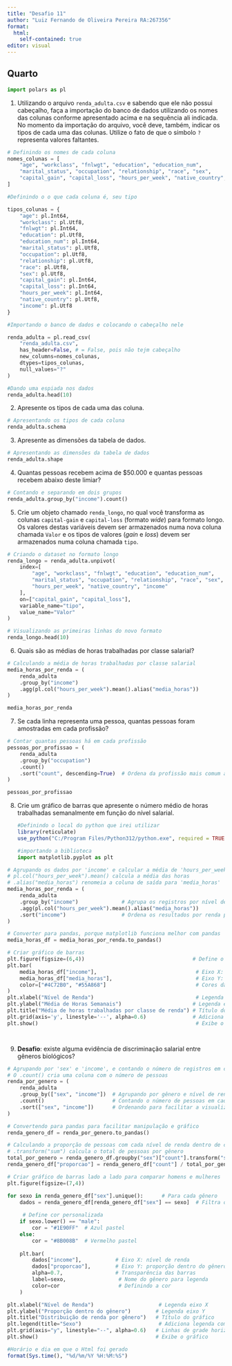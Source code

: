 ---
title: "Desafio 11"
author: "Luiz Fernando de Oliveira Pereira RA:267356"
format: 
  html: 
    self-contained: true
editor: visual
---

## Quarto

```{python}
import polars as pl
```

1.  Utilizando o arquivo `renda_adulta.csv` e sabendo que ele não possui cabeçalho, faça a importação do banco de dados utilizando os nomes das colunas conforme apresentado acima e na sequência ali indicada. No momento da importação do arquivo, você deve, também, indicar os tipos de cada uma das colunas. Utilize o fato de que o símbolo `?` representa valores faltantes.

```{python}
# Definindo os nomes de cada coluna
nomes_colunas = [
    "age", "workclass", "fnlwgt", "education", "education_num",
    "marital_status", "occupation", "relationship", "race", "sex",
    "capital_gain", "capital_loss", "hours_per_week", "native_country", "income"
]

```

```{python}

#Definindo o o que cada coluna é, seu tipo

tipos_colunas = {
    "age": pl.Int64,
    "workclass": pl.Utf8,
    "fnlwgt": pl.Int64,
    "education": pl.Utf8,
    "education_num": pl.Int64,
    "marital_status": pl.Utf8,
    "occupation": pl.Utf8,
    "relationship": pl.Utf8,
    "race": pl.Utf8,
    "sex": pl.Utf8,
    "capital_gain": pl.Int64,
    "capital_loss": pl.Int64,
    "hours_per_week": pl.Int64,
    "native_country": pl.Utf8,
    "income": pl.Utf8
}

```

```{python}


#Importando o banco de dados e colocando o cabeçalho nele

renda_adulta = pl.read_csv(
    "renda_adulta.csv",
    has_header=False, # = False, pois não tejm cabeçalho
    new_columns=nomes_colunas,
    dtypes=tipos_colunas,
    null_values="?"
)

```

```{python}
#Dando uma espiada nos dados
renda_adulta.head(10)

```

2.  Apresente os tipos de cada uma das coluna.

```{python}
# Apresentando os tipos de cada coluna
renda_adulta.schema
```

3.  Apresente as dimensões da tabela de dados.

```{python}
# Apresentando as dimensões da tabela de dados
renda_adulta.shape
```

4.  Quantas pessoas recebem acima de \$50.000 e quantas pessoas recebem abaixo deste limiar?

```{python}
# Contando e separando em dois grupos
renda_adulta.group_by("income").count()

```

5.  Crie um objeto chamado `renda_longo`, no qual você transforma as colunas `capital-gain` e `capital-loss` (formato *wide*) para formato longo. Os valores destas variáveis devem ser armazenados numa nova coluna chamada `Valor` e os tipos de valores (*gain* e *loss*) devem ser armazenados numa coluna chamada `tipo`.

```{python}
# Criando o dataset no formato longo
renda_longo = renda_adulta.unpivot(
    index=[
        "age", "workclass", "fnlwgt", "education", "education_num",
        "marital_status", "occupation", "relationship", "race", "sex",
        "hours_per_week", "native_country", "income"
    ],
    on=["capital_gain", "capital_loss"],
    variable_name="tipo",
    value_name="Valor"
)

# Visualizando as primeiras linhas do novo formato
renda_longo.head(10)
```

6.  Quais são as médias de horas trabalhadas por classe salarial?

```{python}
# Calculando a média de horas trabalhadas por classe salarial
media_horas_por_renda = (
    renda_adulta
    .group_by("income")
    .agg(pl.col("hours_per_week").mean().alias("media_horas"))
)

media_horas_por_renda
```

7.  Se cada linha representa uma pessoa, quantas pessoas foram amostradas em cada profissão?

```{python}
# Contar quantas pessoas há em cada profissão
pessoas_por_profissao = (
    renda_adulta
    .group_by("occupation")
    .count()
    .sort("count", descending=True)  # Ordena da profissão mais comum à menos
)

pessoas_por_profissao
```

8.  Crie um gráfico de barras que apresente o número médio de horas trabalhadas semanalmente em função do nível salarial.

    ```{r}
    #Definindo o local do python que irei utilizar
    library(reticulate)
    use_python("C:/Program Files/Python312/python.exe", required = TRUE)
    ```

    ```{python}
    #importando a biblioteca
    import matplotlib.pyplot as plt
    ```

```{python}

# Agrupando os dados por 'income' e calcular a média de 'hours_per_week'
# pl.col("hours_per_week").mean() calcula a média das horas
# .alias("media_horas") renomeia a coluna de saída para 'media_horas'
media_horas_por_renda = (
    renda_adulta
    .group_by("income")              # Agrupa os registros por nível de renda
    .agg(pl.col("hours_per_week").mean().alias("media_horas"))
    .sort("income")                  # Ordena os resultados por renda para visualização
)

# Converter para pandas, porque matplotlib funciona melhor com pandas
media_horas_df = media_horas_por_renda.to_pandas()

# Criar gráfico de barras
plt.figure(figsize=(6,4))                                   # Define o tamanho da figura
plt.bar(
    media_horas_df["income"],                                # Eixo X: categorias de renda
    media_horas_df["media_horas"],                           # Eixo Y: média de horas
    color=["#4C72B0", "#55A868"]                             # Cores das barras
)
plt.xlabel("Nível de Renda")                                 # Legenda eixo X
plt.ylabel("Média de Horas Semanais")                       # Legenda eixo Y
plt.title("Média de horas trabalhadas por classe de renda") # Título do gráfico
plt.grid(axis='y', linestyle='--', alpha=0.6)               # Adiciona linhas de grade horizontais
plt.show()                                                   # Exibe o gráfico




```

9.  **Desafio**: existe alguma evidência de discriminação salarial entre gêneros biológicos?

```{python}
# Agrupando por 'sex' e 'income', e contando o número de registros em cada combinação
# O .count() cria uma coluna com o número de pessoas
renda_por_genero = (
    renda_adulta
    .group_by(["sex", "income"])  # Agrupando por gênero e nível de renda
    .count()                      # Contando o número de pessoas em cada grupo
    .sort(["sex", "income"])      # Ordenando para facilitar a visualização
)

# Convertendo para pandas para facilitar manipulação e gráfico
renda_genero_df = renda_por_genero.to_pandas()

# Calculando a proporção de pessoas com cada nível de renda dentro de cada gênero
# .transform("sum") calcula o total de pessoas por gênero
total_por_genero = renda_genero_df.groupby("sex")["count"].transform("sum")
renda_genero_df["proporcao"] = renda_genero_df["count"] / total_por_genero

# Criar gráfico de barras lado a lado para comparar homens e mulheres
plt.figure(figsize=(7,4))  

for sexo in renda_genero_df["sex"].unique():      # Para cada gênero
    dados = renda_genero_df[renda_genero_df["sex"] == sexo]  # Filtra os dados do gênero
    
     # Define cor personalizada
    if sexo.lower() == "male":
        cor = "#1E90FF"  # Azul pastel
    else:
        cor = "#8B008B"  # Vermelho pastel
    
    plt.bar(
        dados["income"],           # Eixo X: nível de renda
        dados["proporcao"],        # Eixo Y: proporção dentro do gênero
        alpha=0.7,                 # Transparência das barras
        label=sexo,                 # Nome do gênero para legenda
        color=cor                   # Definindo a cor
    )

plt.xlabel("Nível de Renda")                     # Legenda eixo X
plt.ylabel("Proporção dentro do gênero")        # Legenda eixo Y
plt.title("Distribuição de renda por gênero")   # Título do gráfico
plt.legend(title="Sexo")                         # Adiciona legenda com título
plt.grid(axis="y", linestyle="--", alpha=0.6)   # Linhas de grade horizontais
plt.show()                                      # Exibe o gráfico
```

```{r}
#Horário e dia em que o Html foi gerado
format(Sys.time(), "%d/%m/%Y %H:%M:%S")
```

